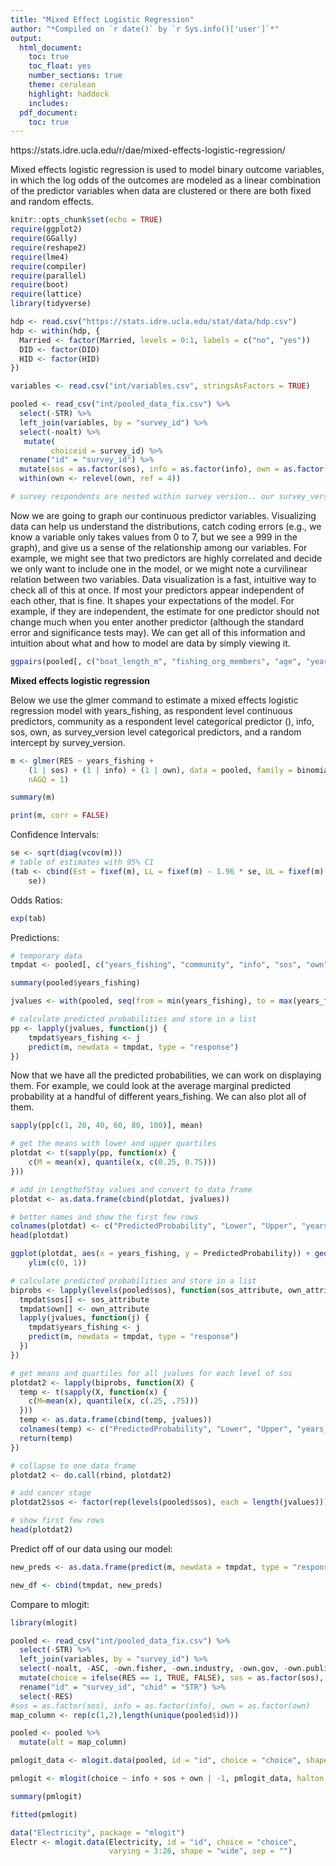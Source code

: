 ```yaml
---
title: "Mixed Effect Logistic Regression"
author: "*Compiled on `r date()` by `r Sys.info()['user']`*"
output: 
  html_document:
    toc: true
    toc_float: yes
    number_sections: true
    theme: cerulean
    highlight: haddock
    includes: 
  pdf_document:
    toc: true
---
```

https://stats.idre.ucla.edu/r/dae/mixed-effects-logistic-regression/

Mixed effects logistic regression is used to model binary outcome variables, in which the log odds of the outcomes are modeled as a linear combination of the predictor variables when data are clustered or there are both fixed and random effects.



```r
knitr::opts_chunk$set(echo = TRUE)
require(ggplot2)
require(GGally)
require(reshape2)
require(lme4)
require(compiler)
require(parallel)
require(boot)
require(lattice)
library(tidyverse)
```

```r
hdp <- read.csv("https://stats.idre.ucla.edu/stat/data/hdp.csv")
hdp <- within(hdp, {
  Married <- factor(Married, levels = 0:1, labels = c("no", "yes"))
  DID <- factor(DID)
  HID <- factor(HID)
})

variables <- read.csv("int/variables.csv", stringsAsFactors = TRUE)

pooled <- read_csv("int/pooled_data_fix.csv") %>%
  select(-STR) %>%
  left_join(variables, by = "survey_id") %>%
  select(-noalt) %>%
   mutate(
         choiceid = survey_id) %>%
  rename("id" = "survey_id") %>%
  mutate(sos = as.factor(sos), info = as.factor(info), own = as.factor(own), choice = as.logical(choice), survey_version = as.factor(survey_version)) %>%
  within(own <- relevel(own, ref = 4))

# survey respondents are nested within survey version.. our survey_version level variables are info, sos, and own. 

```

Now we are going to graph our continuous predictor variables. Visualizing data can help us understand the distributions, catch coding errors (e.g., we know a variable only takes values from 0 to 7, but we see a 999 in the graph), and give us a sense of the relationship among our variables. For example, we might see that two predictors are highly correlated and decide we only want to include one in the model, or we might note a curvilinear relation between two variables. Data visualization is a fast, intuitive way to check all of this at once. If most your predictors appear independent of each other, that is fine. It shapes your expectations of the model. For example, if they are independent, the estimate for one predictor should not change much when you enter another predictor (although the standard error and significance tests may). We can get all of this information and intuition about what and how to model are data by simply viewing it.

```r
ggpairs(pooled[, c("boat_length_m", "fishing_org_members", "age", "years_fishing", "income", "income_fishing", "income_expenses")])
```

**Mixed effects logistic regression**

Below we use the glmer command to estimate a mixed effects logistic regression model with years_fishing, as respondent level continuous predictors, community as a respondent level categorical predictor (), info, sos, own, as survey_version level categorical predictors, and a random intercept by survey_version.

```r
m <- glmer(RES ~ years_fishing +
    (1 | sos) + (1 | info) + (1 | own), data = pooled, family = binomial, control = glmerControl(optimizer = "bobyqa"),
    nAGQ = 1)

summary(m)

print(m, corr = FALSE)
```

Confidence Intervals:
```r
se <- sqrt(diag(vcov(m)))
# table of estimates with 95% CI
(tab <- cbind(Est = fixef(m), LL = fixef(m) - 1.96 * se, UL = fixef(m) + 1.96 *
    se))
```

Odds Ratios:
```r
exp(tab)
```

Predictions:
```r
# temporary data
tmpdat <- pooled[, c("years_fishing", "community", "info", "sos", "own", "survey_version")]

summary(pooled$years_fishing)
```

```r
jvalues <- with(pooled, seq(from = min(years_fishing), to = max(years_fishing), length.out = 100))

# calculate predicted probabilities and store in a list
pp <- lapply(jvalues, function(j) {
    tmpdat$years_fishing <- j
    predict(m, newdata = tmpdat, type = "response")
})
```

Now that we have all the predicted probabilities, we can work on displaying them. For example, we could look at the average marginal predicted probability at a handful of different years_fishing. We can also plot all of them.

```r
sapply(pp[c(1, 20, 40, 60, 80, 100)], mean)
```

```r
# get the means with lower and upper quartiles
plotdat <- t(sapply(pp, function(x) {
    c(M = mean(x), quantile(x, c(0.25, 0.75)))
}))

# add in LengthofStay values and convert to data frame
plotdat <- as.data.frame(cbind(plotdat, jvalues))

# better names and show the first few rows
colnames(plotdat) <- c("PredictedProbability", "Lower", "Upper", "years_fishing")
head(plotdat)
```

```r
ggplot(plotdat, aes(x = years_fishing, y = PredictedProbability)) + geom_line() +
    ylim(c(0, 1))
```

```r
# calculate predicted probabilities and store in a list
biprobs <- lapply(levels(pooled$sos), function(sos_attribute, own_attribute) {
  tmpdat$sos[] <- sos_attribute
  tmpdat$own[] <- own_attribute
  lapply(jvalues, function(j) {
    tmpdat$years_fishing <- j
    predict(m, newdata = tmpdat, type = "response")
  })
})

# get means and quartiles for all jvalues for each level of sos
plotdat2 <- lapply(biprobs, function(X) {
  temp <- t(sapply(X, function(x) {
    c(M=mean(x), quantile(x, c(.25, .75)))
  }))
  temp <- as.data.frame(cbind(temp, jvalues))
  colnames(temp) <- c("PredictedProbability", "Lower", "Upper", "years_fishing")
  return(temp)
})

# collapse to one data frame
plotdat2 <- do.call(rbind, plotdat2)

# add cancer stage
plotdat2$sos <- factor(rep(levels(pooled$sos), each = length(jvalues)))

# show first few rows
head(plotdat2)
```

Predict off of our data using our model:
```r
new_preds <- as.data.frame(predict(m, newdata = tmpdat, type = "response"))

new_df <- cbind(tmpdat, new_preds)
```

Compare to mlogit:
```r
library(mlogit)

pooled <- read_csv("int/pooled_data_fix.csv") %>%
  select(-STR) %>%
  left_join(variables, by = "survey_id") %>%
  select(-noalt, -ASC, -own.fisher, -own.industry, -own.gov, -own.public, -survey_version)  %>%
  mutate(choice = ifelse(RES == 1, TRUE, FALSE), sos = as.factor(sos), info = as.factor(info), own = as.factor(own)) %>%
  rename("id" = "survey_id", "chid" = "STR") %>%
  select(-RES) 
#sos = as.factor(sos), info = as.factor(info), own = as.factor(own)
map_column <- rep(c(1,2),length(unique(pooled$id)))

pooled <- pooled %>%
  mutate(alt = map_column)

pmlogit_data <- mlogit.data(pooled, id = "id", choice = "choice", shape = "long", alt.var = "alt", varying = 3:5 )

pmlogit <- mlogit(choice ~ info + sos + own | -1, pmlogit_data, halton = NA, panel = FALSE, R = 100)

summary(pmlogit)

fitted(pmlogit)

data("Electricity", package = "mlogit")
Electr <- mlogit.data(Electricity, id = "id", choice = "choice", 
                      varying = 3:26, shape = "wide", sep = "")
```





